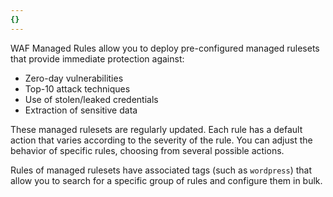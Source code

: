 ```yaml
---
{}
---
```


WAF Managed Rules allow you to deploy pre-configured managed rulesets that provide immediate protection against:

- Zero-day vulnerabilities
- Top-10 attack techniques
- Use of stolen/leaked credentials
- Extraction of sensitive data

These managed rulesets are regularly updated. Each rule has a default action that varies according to the severity of the rule. You can adjust the behavior of specific rules, choosing from several possible actions.

Rules of managed rulesets have associated tags (such as `wordpress`) that allow you to search for a specific group of rules and configure them in bulk.
